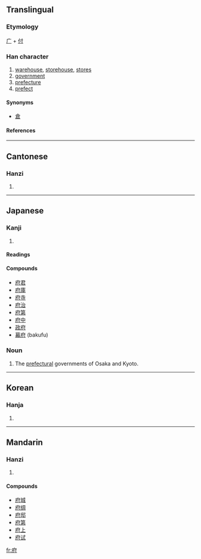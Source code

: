 ==Translingual==
===Etymology===
[[广]] + [[付]]
===Han character===
{{Han char|rn=53|rad=广|as=05|sn=8|four=0024<sub>0</sub>|canj=戈人木戈 (IODI)|ids=⿸[[广]][[付]]}}
# [[warehouse]], [[storehouse]], [[store]]s
# [[government]]
# [[prefecture]]
# [[prefect]]


====Synonyms====
* [[倉]]
====References====
{{Han ref|kx=0345.020|dkj=09283|dj=0654.150|hdz=20877.150|uh=5E9C|ud=24220|bh=A9B2|bd=43442}}
----

==Cantonese==
===Hanzi===
{{yue-hanzi|jyut=|y=fu2}}
# {{defn|Cantonese}}
----
==Japanese==
===Kanji===
{{ja-kanji|grade=4|rs=广05}}
# {{defn|Japanese}} 
====Readings====
{{ja-readings|on=[[ふ]] (fu)|kun=[[やくしょ]] (yakusho), [[みやこ]] (miyako), [[くら]] (kura)}}

====Compounds====
*[[府君]]
*[[府庫]]
*[[府寺]]
*[[府治]]
*[[府第]]
*[[府中]]
*[[政府]]
*[[幕府]] (bakufu)

===Noun===
{{ja-noun|k|hira=ふ|rom=fu}}
#The [[prefecture|prefectural]] governments of Osaka and Kyoto.

----

==Korean==
===Hanja===
{{ko-hanja|hangeul=[[부]]|rv=bu|mr=pu}}
# {{defn|Korean}}
----
==Mandarin==
===Hanzi===
{{cmn-hanzi|pin=[[duó]] ([[duo2]]), [[fǔ]] ([[fu3]])|wg=to<sup>2</sup>, fu<sup>3</sup>}}
# {{defn|Mandarin}}

====Compounds====
*[[府城]]
*[[府绸]]
*[[府邸]]
*[[府第]]
*[[府上]]
*[[府试]]

[[fr:府]]